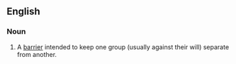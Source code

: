 ==English==

===Noun===
{{en-noun}}

# A [[barrier]] intended to keep one group (usually against their will) separate from another.